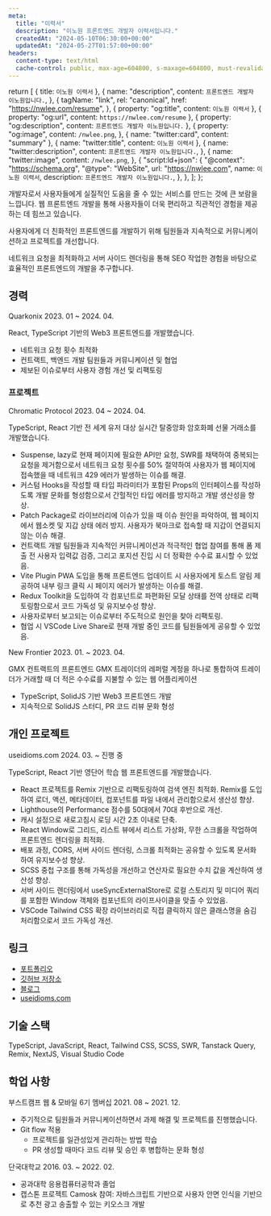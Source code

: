 ```yaml
---
meta:
  title: "이력서"
  description: "이노원 프론트엔드 개발자 이력서입니다."
  createdAt: "2024-05-10T06:30:00+00:00"
  updatedAt: "2024-05-27T01:57:00+00:00"
headers:
  content-type: text/html
  cache-control: public, max-age=604800, s-maxage=604800, must-revalidate
---
```




  return [
    { title: `이노원 이력서` },
    {
      name: "description",
      content: `프론트엔드 개발자 이노원입니다.`,
    },
    {
      tagName: "link",
      rel: "canonical",
      href: "https://nwlee.com/resume",
    },
    { property: "og:title", content: `이노원 이력서` },
    { property: "og:url", content: `https://nwlee.com/resume` },
    { property: "og:description", content: `프론트엔드 개발자 이노원입니다.` },
    {
      property: "og:image",
      content: `/nwlee.png`,
    },
    { name: "twitter:card", content: "summary" },
    { name: "twitter:title", content: `이노원 이력서` },
    {
      name: "twitter:description",
      content: `프론트엔드 개발자 이노원입니다.`,
    },
    {
      name: "twitter:image",
      content: `/nwlee.png`,
    },
    {
      "script:ld+json": {
        "@context": "https://schema.org",
        "@type": "WebSite",
        url: "https://nwlee.com",
        name: `이노원 이력서`,
        description: `프론트엔드 개발자 이노원입니다.`,
      },
    },
  ];
};


<div className="!my-0 introduce">
개발자로서 사용자들에게 실질적인 도움을 줄 수 있는 서비스를 만드는 것에 큰 보람을 느낍니다. 웹 프론트엔드 개발을 통해 사용자들이 더욱 편리하고 직관적인 경험을 제공하는 데 힘쓰고 있습니다.

사용자에게 더 친화적인 프론트엔드를 개발하기 위해 팀원들과 지속적으로 커뮤니케이션하고 프로젝트를 개선합니다.

네트워크 요청을 최적화하고 서버 사이드 렌더링을 통해 SEO 작업한 경험을 바탕으로 효율적인 프론트엔드의 개발을 추구합니다.

</div>

<Divider />

## 경력

<ProjectTitle>
  <ProjectName>Quarkonix</ProjectName>
  <Period>2023. 01 ~ 2024. 04.</Period>
</ProjectTitle>

React, TypeScript 기반의 Web3 프론트엔드를 개발했습니다.

- 네트워크 요청 횟수 최적화
- 컨트랙트, 백엔드 개발 팀원들과 커뮤니케이션 및 협업
- 제보된 이슈로부터 사용자 경험 개선 및 리팩토링

### 프로젝트

<ProjectTitle>
  <ProjectName>Chromatic Protocol</ProjectName>
  <Period>2023. 04 ~ 2024. 04.</Period>
</ProjectTitle>

TypeScript, React 기반 전 세계 유저 대상 실시간 탈중앙화 암호화폐 선물 거래소를 개발했습니다.

- Suspense, lazy로 현재 페이지에 필요한 API만 요청, SWR를 채택하여 중복되는 요청을 제거함으로서 네트워크 요청 횟수를 50% 절약하여 사용자가 웹 페이지에 접속했을 때 네트워크 429 에러가 발생하는 이슈를 해결.
- 커스텀 Hooks을 작성할 때 타입 파라미터가 포함된 Props의 인터페이스를 작성하도록 개발 문화를 형성함으로서 간헐적인 타입 에러를 방지하고 개발 생산성을 향상.
- Patch Package로 라이브러리에 이슈가 있을 때 이슈 원인을 파악하여, 웹 페이지에서 웹소켓 및 지갑 상태 에러 방지. 사용자가 북마크로 접속할 때 지갑이 연결되지 않는 이슈 해결.
- 컨트랙트 개발 팀원들과 지속적인 커뮤니케이션과 적극적인 협업 참여를 통해 폼 제출 전 사용자 입력값 검증, 그리고 포지션 진입 시 더 정확한 수수료 표시할 수 있었음.
- Vite Plugin PWA 도입을 통해 프론트엔드 업데이트 시 사용자에게 토스트 알림 제공하여 내부 링크 클릭 시 페이지 에러가 발생하는 이슈를 해결.
- Redux Toolkit을 도입하여 각 컴포넌트로 파편화된 모달 상태를 전역 상태로 리팩토링함으로서 코드 가독성 및 유지보수성 향상.
- 사용자로부터 보고되는 이슈로부터 주도적으로 원인을 찾아 리팩토링.
- 협업 시 VSCode Live Share로 현재 개발 중인 코드를 팀원들에게 공유할 수 있었음.

<Divider sub={true} />

<ProjectTitle>
  <ProjectName>New Frontier</ProjectName>
  <Period>2023. 01. ~ 2023. 04.</Period>
</ProjectTitle>

GMX 컨트랙트의 프론트엔드
GMX 트레이더의 레퍼럴 계정을 하나로 통합하여 트레이더가 거래할 때 더 적은 수수료를 지불할 수 있는 웹 어플리케이션

- TypeScript, SolidJS 기반 Web3 프론트엔드 개발
- 지속적으로 SolidJS 스터디, PR 코드 리뷰 문화 형성

<Divider />

## 개인 프로젝트

<ProjectTitle>
  <ProjectName>useidioms.com</ProjectName>
  <Period>2024. 03. ~ 진행 중</Period>
</ProjectTitle>

TypeScript, React 기반 영단어 학습 웹 프론트엔드를 개발했습니다.

- React 프로젝트를 Remix 기반으로 리팩토링하여 검색 엔진 최적화. Remix를 도입하여 로더, 액션, 메타데이터, 컴포넌트를 파일 내에서 관리함으로서 생산성 향상.
- Lighthouse의 Performance 점수를 50대에서 70대 후반으로 개선.
- 캐시 설정으로 새로고침시 로딩 시간 2초 이내로 단축.
- React Window로 그리드, 리스트 뷰에서 리스트 가상화, 무한 스크롤을 작업하여 프론트엔드 렌더링을 최적화.
- 배포 과정, CORS, 서버 사이드 렌더링, 스크롤 최적화는 공유할 수 있도록 문서화하여 유지보수성 향상.
- SCSS 중첩 구조를 통해 가독성을 개선하고 연산자로 필요한 수치 값을 계산하여 생산성 향상.
- 서버 사이드 렌더링에서 useSyncExternalStore로 로컬 스토리지 및 미디어 쿼리를 포함한 Window 객체와 컴포넌트의 라이프사이클을 맞출 수 있었음.
- VSCode Tailwind CSS 확장 라이브러리로 직접 클릭하지 않은 클래스명을 숨김 처리함으로서 코드 가독성 개선.

<Divider />

## 링크

- [포트폴리오](https://nwlee.com/portfolio)
- [깃허브 저장소](https://github.com/nwleedev?tab=repositories)
- [블로그](https://blog.nwlee.com/)
- [useidioms.com](https://useidioms.com/)

<Divider />

## 기술 스택

TypeScript, JavaScript, React, Tailwind CSS, SCSS, SWR, Tanstack Query, Remix, NextJS, Visual Studio Code

<Divider />

## 학업 사항

<ProjectTitle>
  <ProjectName>부스트캠프 웹 & 모바일 6기 멤버십</ProjectName>
  <Period>2021. 08 ~ 2021. 12.</Period>
</ProjectTitle>

- 주기적으로 팀원들과 커뮤니케이션하면서 과제 해결 및 프로젝트를 진행했습니다.
- Git flow 적용
  - 프로젝트를 일관성있게 관리하는 방법 학습
  - PR 생성할 때마다 코드 리뷰 및 승인 후 병합하는 문화 형성

<ProjectTitle>
  <ProjectName>단국대학교</ProjectName>
  <Period>2016. 03. ~ 2022. 02.</Period>
</ProjectTitle>

- 공과대학 응용컴퓨터공학과 졸업
- 캡스톤 프로젝트 Camosk 참여: 자바스크립트 기반으로 사용자 안면 인식을 기반으로 추천 광고 송출할 수 있는 키오스크 개발
